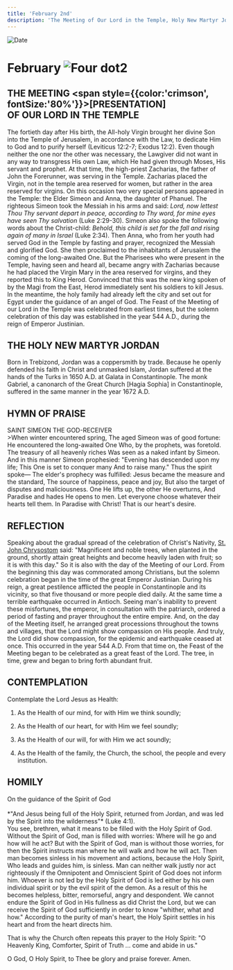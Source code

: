 ```yaml
---
title: 'February 2nd'
description: 'The Meeting of Our Lord in the Temple, Holy New Martyr Jordan'
---
```


<RunningHead />
<Image src="/title-imprint.png" height={68} width={50} alt="Date" className="title-imprint"/>

# <div id="date">February <Image className="four-dot" src="/four-dot.png" height={15} width={15} alt="Four dot" />2</div>

## THE MEETING <span style={{color:'crimson', fontSize:'80%'}}>[PRESENTATION]</span><br />OF OUR LORD IN THE TEMPLE

The fortieth day after His birth, the All-holy Virgin brought her divine Son into the Temple of Jerusalem, in accordance with the Law, to dedicate Him to God and to purify herself (Leviticus 12:2-7; Exodus 12:2). Even though neither the one nor the other was necessary, the Lawgiver did not want in any way to transgress His own Law, which He had given through Moses, His servant and prophet. At that time, the high-priest Zacharias, the father of John the Forerunner, was serving in the Temple. Zacharias placed the Virgin, not in the temple area reserved for women, but rather in the area reserved for virgins. On this occasion two very special persons appeared in the Temple: the Elder Simeon and Anna, the daughter of Phanuel. The righteous Simeon took the Messiah in his arms and said: *Lord, now lettest Thou Thy servant depart in peace, according to Thy word, for mine eyes have seen Thy salvation* (Luke 2:29-30). Simeon also spoke the following words about the Christ-child: *Behold, this child is set for the fall and rising again of many in Israel* (Luke 2:34). Then Anna, who from her youth had served God in the Temple by fasting and prayer, recognized the Messiah and glorified God. She then proclaimed to the inhabitants of Jerusalem the coming of the long-awaited One. But the Pharisees who were present in the Temple, having seen and heard all, became angry with Zacharias because he had placed the Virgin Mary in the area reserved for virgins, and they reported this to King Herod. Convinced that this was the new king spoken of by the Magi from the East, Herod immediately sent his soldiers to kill Jesus. In the meantime, the holy family had already left the city and set out for Egypt under the guidance of an angel of God. The Feast of the Meeting of our Lord in the Temple was celebrated from earliest times, but the solemn celebration of this day was established in the year 544 A.D., during the reign of Emperor Justinian.

## THE HOLY NEW MARTYR JORDAN

Born in Trebizond, Jordan was a coppersmith by trade. Because he openly defended his faith in Christ and unmasked Islam, Jordan suffered at the hands of the Turks in 1650 A.D. at Galata in Constantinople. The monk Gabriel, a canonarch of the Great Church [Hagia Sophia] in Constantinople, suffered in the same manner in the year 1672 A.D.


## HYMN OF PRAISE
<div style={{textAlign:'center', color:'crimson', fontWeight:'bold'}}>
SAINT SIMEON THE GOD-RECEIVER
</div>
>When winter encountered spring,  
The aged Simeon was of good fortune:  
He encountered the long-awaited One  
Who, by the prophets, was foretold.  
The treasury of all heavenly riches  
Was seen as a naked infant by Simeon.  
And in this manner Simeon prophesied:  
"Evening has descended upon my life;  
This One is set to conquer many  
And to raise many." Thus the spirit spoke—  
The elder's prophecy was fulfilled:  
Jesus became the measure and the standard,  
The source of happiness, peace and joy,  
But also the target of disputes and maliciousness.  
One He lifts up, the other He overturns,  
And Paradise and hades He opens to men.  
Let everyone choose whatever their hearts tell them.  
In Paradise with Christ! That is our heart's desire.  


## REFLECTION

Speaking about the gradual spread of the celebration of Christ's Nativity, [St. John Chrysostom](/november/13th) said: "Magnificent and noble trees, when planted in the ground, shortly attain great heights and become heavily laden with fruit; so it is with this day." So it is also with the day of the Meeting of our Lord. From the beginning this day was commorated among Christians, but the solemn celebration began in the time of the great Emperor Justinian. During his reign, a great pestilence afflicted the people in Constantinople and its vicinity, so that five thousand or more people died daily. At the same time a terrible earthquake occurred in Antioch. Seeing man's inability to prevent these misfortunes, the emperor, in consultation with the patriarch, ordered a period of fasting and prayer throughout the entire empire. And, on the day of the Meeting itself, he arranged great processions throughout the towns and villages, that the Lord might show compassion on His people. And truly, the Lord did show compassion, for the epidemic and earthquake ceased at once. This occurred in the year 544 A.D. From that time on, the Feast of the Meeting began to be celebrated as a great feast of the Lord. The tree, in time, grew and began to bring forth abundant fruit.


## CONTEMPLATION

Contemplate the Lord Jesus as Health:

1. As the Health of our mind, for with Him we think soundly;

2. As the Health of our heart, for with Him we feel soundly;

3. As the Health of our will, for with Him we act soundly;

4. As the Health of the family, the Church, the school, the people and every institution.


## HOMILY
<div style={{textAlign:'center', color:'crimson', fontWeight:'bold'}}>
On the guidance of the Spirit of God
</div>
<br />
<div style={{textAlign:'right'}}>
*"And Jesus being full of the Holy Spirit, returned from Jordan, and was led by the Spirit into the wilderness"* (Luke 4:1).
</div>
You see, brethren, what it means to be filled with the Holy Spirit of God. Without the Spirit of God, man is filled with worries: Where will he go and how will he act? But with the Spirit of God, man is without those worries, for then the Spirit instructs man where he will walk and how he will act. Then man becomes sinless in his movement and actions, because the Holy Spirit, Who leads and guides him, is sinless. Man can neither walk justly nor act righteously if the Omnipotent and Omniscient Spirit of God does not inform him. Whoever is not led by the Holy Spirit of God is led either by his own individual spirit or by the evil spirit of the demon. As a result of this he becomes helpless, bitter, remorseful, angry and despondent. We cannot endure the Spirit of God in His fullness as did Christ the Lord, but we can receive the Spirit of God sufficiently in order to know "whither, what and how." According to the purity of man's heart, the Holy Spirit settles in his heart and from the heart directs him.

That is why the Church often repeats this prayer to the Holy Spirit: "O Heavenly King, Comforter, Spirit of Truth ... come and abide in us."

O God, O Holy Spirit, to Thee be glory and praise forever. Amen.